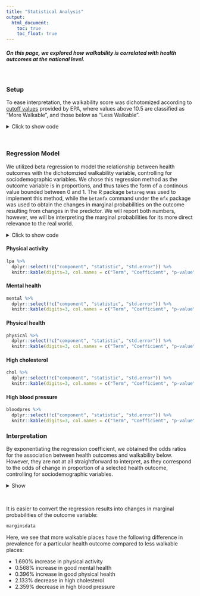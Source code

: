 ```yaml
---
title: "Statistical Analysis"
output: 
  html_document:
    toc: true
    toc_float: true
---
```


<style>
div.blue { background-color:aliceblue; border-radius: 5px; padding: 20px;}
</style>
<div class = "blue">

##### On this page, we explored how walkability is correlated with health outcomes at the national level.

</div>

<br>

### Setup

To ease interpretation, the walkability score was dichotomized according to [cutoff values](https://www.epa.gov/sites/default/files/2021-06/documents/national_walkability_index_methodology_and_user_guide_june2021.pdf) provided by EPA, where values above 10.5 are classified as "More Walkable", and those below as "Less Walkable".

<details>
  <summary>Click to show code</summary>
  
```r
knitr::opts_chunk$set(echo = TRUE)
library(tidyverse)
library(plotly)
library(modelr)
library(betareg)
library(mgcv)
library(purrr)
library(broom)
library(mfx)
```

```r
dataset = read_csv("./data/merge_final.csv")

regress_df = dataset %>% 
  pivot_wider(names_from = "race",
               values_from = "percent_race") %>% 
  pivot_wider(names_from = "measure_id",
              values_from = "data_value") %>% 
  janitor::clean_names() %>% 
  dplyr::select(tractce, nat_walk_ind, csa_name, lat, long, sex_male, sex_female, age_18plus, median_income, white, black, aian, asian, x2_plus, hispanic, highchol, mhlth, lpa, phlth, bphigh) %>% 
  mutate(
    sex_male = as.numeric(sex_male)/100,
    age_18plus = as.numeric(age_18plus)/100,
    white = as.numeric(white)/100,
    black = as.numeric(black)/100,
    aian = as.numeric(aian)/100,
    asian = as.numeric(asian)/100, 
    x2_plus = as.numeric(x2_plus)/100, 
    hispanic = as.numeric(hispanic)/100, 
    highchol = highchol/100, 
    mhlth = mhlth/100, 
    lpa = lpa/100, 
    phlth = phlth/100, 
    bphigh = bphigh/100,
    median_income = as.numeric(median_income)
    ) %>%
  group_by(tractce) %>% 
  summarize(
    nat_walk_tract = mean(nat_walk_ind),
    sex_male = mean(sex_male),
    age_18plus = mean(age_18plus),
    white = mean(white),
    black = mean(black),
    aian = mean(aian),
    asian = mean(asian), 
    x2_plus = mean(x2_plus), 
    hispanic = mean(hispanic), 
    highchol = mean(highchol), 
    mhlth = mean(mhlth), 
    lpa = mean(lpa), 
    phlth = mean(phlth), 
    bphigh = mean(bphigh),
    median_income = mean(median_income),
    lat = lat,
    long = long
    ) %>% 
  dplyr::select(!c("lat", "long")) %>% 
  mutate(walkable = ifelse(nat_walk_tract<10.5, "Less Walkable", "More Walkable")) %>% 
  unique()
```

```r
# mod <- gam(highchol ~ nat_walk_tract + sex_male + age_18plus + black + median_income + s(lat, long, bs="gp", m=2),
#            family = betar(link='logit'),
#            data = regress_df)
# 
# summary(mod)
# 
# residual1_plot =
#     regress_df %>%
#     add_predictions(mod) %>%
#     add_residuals(mod) %>%
#     ggplot(aes(x = nat_walk_tract, y = resid)) +
#     geom_point(alpha = 0.3, size = 0.3) +
#     geom_smooth(se = FALSE, method = "lm")
# 
# residual1_plot

# mod_beta = betareg(mhlth ~ nat_walk_tract + sex_male + age_18plus + black, data = test)
# 
# summary(mod_beta)
# 
# residual_plot =
#     test %>%
#     add_predictions(mod_beta) %>%
#     add_residuals(mod_beta) %>%
#     ggplot(aes(x = nat_walk_tract, y = resid)) +
#     geom_point(alpha = 0.3) +
#     geom_smooth(se = FALSE, method = "lm")
# 
# residual_plot
```
</details>
<br>

### Regression Model {.tabset}

We utilized beta regression to model the relationship between health outcomes with the dichotomzied walkability variable, controlling for sociodemographic variables. We chose this regression method as the outcome variable is in proportions, and thus takes the form of a continous value bounded between 0 and 1. The R package `betareg` was used to implement this method, while the `betamfx` command under the `mfx` package was used to obtain the changes in marginal probabilities on the outcome resulting from changes in the predictor. We will report both numbers, however, we will be interpreting the marginal probabilities for its more direct relevance to the real world.

<details>
  <summary>Click to show code</summary>
  
``` r
# Beta regression model
chol = betareg(highchol ~ walkable + sex_male + age_18plus + black, data = regress_df) %>% broom::tidy(conf.int=TRUE)
mental = betareg(mhlth ~ walkable + sex_male + age_18plus + black, data = regress_df) %>% broom::tidy(conf.int=TRUE)
lpa = betareg(lpa ~ walkable + sex_male + age_18plus + black, data = regress_df) %>% broom::tidy(conf.int=TRUE)
physical = betareg(phlth ~ walkable + sex_male + age_18plus + black, data = regress_df) %>% broom::tidy(conf.int=TRUE)
bloodpres = betareg(bphigh ~ walkable + sex_male + age_18plus + black, data = regress_df) %>% broom::tidy(conf.int=TRUE)

# Margins
chol_margin = betamfx(highchol ~ walkable + sex_male + age_18plus + black, data = regress_df) %>% broom::tidy(conf.int=TRUE)
mental_margin = betamfx(mhlth ~ walkable + sex_male + age_18plus + black, data = regress_df) %>% broom::tidy(conf.int=TRUE)
lpa_margin = betamfx(lpa ~ walkable + sex_male + age_18plus + black, data = regress_df) %>% broom::tidy(conf.int=TRUE)
physical_margin = betamfx(phlth ~ walkable + sex_male + age_18plus + black, data = regress_df) %>% broom::tidy(conf.int=TRUE)
bloodpres_margin = betamfx(bphigh ~ walkable + sex_male + age_18plus + black, data = regress_df) %>% broom::tidy(conf.int=TRUE)

# Collate estimates into one data frame
modeldata = 
  chol %>% 
  filter(grepl('walk', term)) %>% 
  rbind(mental[2,]) %>% 
  rbind(lpa[2,]) %>% 
  rbind(physical[2,]) %>% 
  rbind(bloodpres[2,]) %>% 
  mutate(
    outcome = c("High Cholesterol", "Mental Health", "Physical Activity", "Physical Health", "High Blood Pressure"),
    OR = exp(estimate),
    lowlim = exp(conf.low),
    highlim = exp(conf.high)
  ) %>% 
  dplyr::select(outcome, OR, lowlim, highlim, p.value) %>% 
  arrange(desc(OR)) %>% 
  knitr::kable(digits = 3, col.names = c('Outcome', 'Coefficient', 'CI (lower)', 'CI (upper)', 'p-value'))

marginsdata = 
  chol_margin %>% 
  filter(grepl('walk', term)) %>% 
  rbind(mental_margin[1,]) %>% 
  rbind(lpa_margin[1,]) %>% 
  rbind(physical_margin[1,]) %>% 
  rbind(bloodpres_margin[1,]) %>% 
  mutate(
    outcome = c("High Cholesterol", "Mental Health", "Physical Activity", "Physical Health", "High Blood Pressure"),
    pct = estimate*100,
    pct.conf.low = conf.low*100,
    pct.conf.high = conf.high*100
  ) %>% 
  dplyr::select(outcome, pct, pct.conf.low, pct.conf.high, p.value) %>% 
  arrange(desc(pct)) %>% 
  knitr::kable(digits = 3, col.names = c('Outcome', '% change', 'CI (lower)', 'CI (upper)', 'p-value'))
```
</details>

#### Physical activity

```r
lpa %>% 
  dplyr::select(!c("component", "statistic", "std.error")) %>% 
  knitr::kable(digits=3, col.names = c("Term", "Coefficient", "p-value", "CI (lower)", "CI (high)"))
```

#### Mental health

```r
mental %>% 
  dplyr::select(!c("component", "statistic", "std.error")) %>% 
  knitr::kable(digits=3, col.names = c("Term", "Coefficient", "p-value", "CI (lower)", "CI (high)"))
```

#### Physical health
```r
physical %>% 
  dplyr::select(!c("component", "statistic", "std.error")) %>% 
  knitr::kable(digits=3, col.names = c("Term", "Coefficient", "p-value", "CI (lower)", "CI (high)"))
```

#### High cholesterol
```r
chol %>% 
  dplyr::select(!c("component", "statistic", "std.error")) %>% 
  knitr::kable(digits=3, col.names = c("Term", "Coefficient", "p-value", "CI (lower)", "CI (high)"))
```
#### High blood pressure
```r
bloodpres %>% 
  dplyr::select(!c("component", "statistic", "std.error")) %>% 
  knitr::kable(digits=3, col.names = c("Term", "Coefficient", "p-value", "CI (lower)", "CI (high)"))
```

### Interpretation

By exponentiating the regression coefficient, we obtained the odds ratios for the association between health outcomes and walkability below. However, they are not at all straightforward to interpret, as they correspond to the odds of change in proportion of a selected health outcome, controlling for sociodemographic variables.

<details>
<summary>Show</summary>
```r
modeldata
```
</details>
<br>

It is easier to convert the regression results into changes in marginal probabilities of the outcome variable:
```r
marginsdata
```

Here, we see that more walkable places have the following difference in prevalence for a particular health outcome compared to less walkable places:

* 1.690% increase in physical activity
* 0.568% increase in good mental health
* 0.396% increase in good physical health
* 2.133% decrease in high cholesterol
* 2.359% decrease in high blood pressure